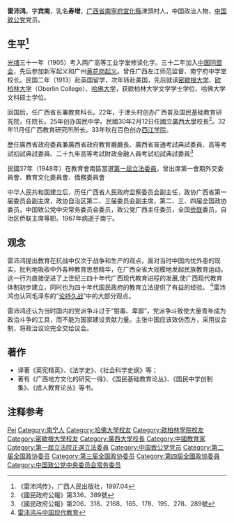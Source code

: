 {{Infobox Officeholder
|姓名=雷沛鴻
|圖像=File:雷沛鴻.jpg
|圖像大小=200px
|圖像說明=  
| 性別     = 
| 字       = 字賓南
| 號       = 
| 別名     = 乳名壽增
| 出生日期 = 1888年2月11日（光緒十三年十二月三十日）
| birth_place = 廣西省南寧府宣化縣津頭村
| 逝世日期 = 1967年7月21日
| 逝世地點 = 廣西醫學院附院
| 死因     = 
| 墓地     = 
| 墓地座標 = 
| 籍貫     = 
| 國籍     = 
| 公民權   = 
| 政黨     = 
| 其他政黨 = 
| 身高     = 
| 配偶     = 馬清和
| 伴侶     = 
| 兒女     = 雷華琇
| 父母     = 
| 親屬     = 父雷超瀛、母何氏、叔潘新彩
| 居住地   = 
| 學歷     = 
| 母校     = 
| 職業     = 
| 專業     = 
| 知名原因 = 
| 著作     = 
| 宗教信仰 = 
| 獲獎     = 
| 簽名     = 
| 腳註     = 
}}
'''雷沛鸿'''{{BD|1888年|2月11日|1967年|7月21日}}，字'''宾南'''，乳名'''寿增'''，[[广西省|广西省]][[南寧府|南寧府]][[宣化縣|宣化縣]]津頭村人，中国政治人物，[[中国致公党|中国致公党]]党员。

== 生平<ref>《雷沛鸿传》，广西人民出版社，1997.04</ref> ==
[[光绪|光绪]]三十一年（1905）考入两广高等工业学堂修读化学。三十二年加入[[中国同盟会|中国同盟会]]，先后参加新军起义和广州[[黄花岗起义|黄花岗起义]]。曾任广西左江师范监督、南宁府中学堂校长。民国二年（1913）赴英国留学，次年转赴美国，先后就读[[密歇根大学|密歇根大学]]、[[欧柏林大学|欧柏林大学]]（Oberlin College）、[[哈佛大学|哈佛大学]]，获欧柏林大学文学学士学位、哈佛大学文科硕士学位。

回国后，任广西省长署教育科长。22年，于津头村创办广西普及国民基础教育研究院，任院长。25年创办国民中学。民國30年2月12日任[[國立廣西大學|國立廣西大學]]校長<ref>《國民政府公報》第336、389號</ref>。32年11月任广西教育研究所所长。33年秋在百色创办[[西江学院|西江学院]]。

歷任廣西省政府委員兼廣西省政府教育廳廳長、廣西省普通考試典試委員、高等考試初試典試委員、二十九年高等考試財政金融人員考試初試典試委員<ref>《國民政府公報》第206、318、2168、165、178、195、278、289號</ref>

民國37年（1948年）在教育會南區當選[[第一屆立法委員|第一屆立法委員]]，曾出席第一會期外交委員會、教育文化委員會、僑務委員會

中华人民共和国建立后，历任广西省人民政府监察委员会副主任，政协广西省第一届委员会副主席，政协自治区第二、三届委员会副主席，第二、三、四届全国政协委员，中国致公党中央常务委员会委员，致公党广西主任委员，全国[[侨联|侨联]]委员，自治区侨联主席等职。1967年病逝于南宁。

==观念==
雷沛鸿提出教育在抗战中仅次于战争和生产的观点，面对当时中国内忧外患的现实，批判地吸收中外各种教育思想精华，在广西全省大规模地发起民族教育运动。这一行为直接促进了上世纪三四十年代广西现代教育进程的发展,使广西现代教育体制初步建立，同时也为四十年代国民政府的教育立法提供了有益的经验。 <ref>[http://www.douban.com/subject/1414950/ 雷沛鸿与中国现代教育]</ref>雷沛鸿也认同毛泽东的“[[论持久战|论持久战]]”中的大部分观点。

雷沛鸿还认为当时国内的党派争斗过于“狠毒、卑鄙”，党派争斗致使大量青年成为政治斗争的工具，而不能为国家建设贡献力量。主张中国应该效仿西方，采用议会制，将政治议论完全交给议会。

== 著作 ==
* 译著《英宪精英》、《法学史》、《社会科学史纲》等；
* 著有《广西地方文化的研究一得》、《国民基础教育论丛》、《国民中学创制集》、《成人教育论丛》等书。

== 注释参考 ==
{{reflist}}

{{中華民國第三屆國民參政會參政員}}
{{中華民國第四屆國民參政會參政員}}
{{中華民國第一屆立法委員}}
{{中国致公党第六届中央委员会}}
{{中华全国归国华侨联合会第一届委员会}}

{{Authority control}}
{{DEFAULTSORT:Lei雷}}
[[Category:雷姓|Pei]]
[[Category:南宁人|Category:南宁人]]
[[Category:哈佛大學校友|Category:哈佛大學校友]]
[[Category:歐柏林學院校友|Category:歐柏林學院校友]]
[[Category:密歇根大學校友|Category:密歇根大學校友]]
[[Category:廣西大學校長|Category:廣西大學校長]]
[[Category:中國教育家|Category:中國教育家]]
[[Category:第一屆立法院正選立法委員|Category:第一屆立法院正選立法委員]]
[[Category:中国致公党党员|Category:中国致公党党员]]
[[Category:第二届全国政协委员|Category:第二届全国政协委员]]
[[Category:第三届全国政协委员|Category:第三届全国政协委员]]
[[Category:第四屆全國政協委員|Category:第四屆全國政協委員]]
[[Category:中国致公党中央委员会常务委员|Category:中国致公党中央委员会常务委员]]